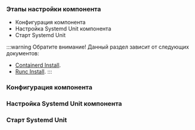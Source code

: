 
<h3>Этапы настройки компонента</h3>

- Конфигурация компонента
- Настройка Systemd Unit компонента
- Старт Systemd Unit

:::warning Обратите внимание!
Данный раздел зависит от следующих документов:

- [Containerd Install](../containerd/lifecycleDownload.mdx).
- [Runc Install](../runc/lifecycle.mdx).
  :::

<h3>Конфигурация компонента</h3>

<ConfigFiles />

<h3>Настройка Systemd Unit компонента</h3>

<SetupSystemdUnit />

<h3>Старт Systemd Unit</h3>

<StartSystemdUnit />
